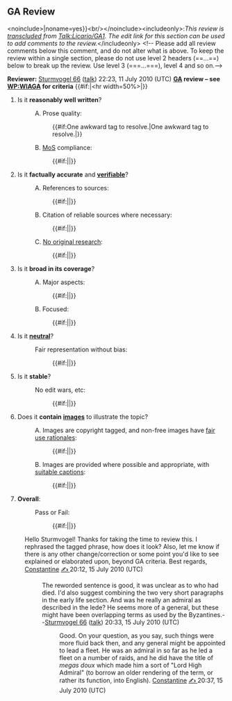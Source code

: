 <article id="28007635" title=Talk:Licario/GA1>
	<talkpage id="28007635" title="Talk:Licario/GA1">
==GA Review==
&lt;noinclude&gt;{{al|{{#titleparts:Licario/GA1|-1}}|noname=yes}}&lt;br/&gt;&lt;/noinclude&gt;&lt;includeonly&gt;:''This review is [[WP:transclusion|transcluded]] from [[Talk:Licario/GA1]]. The edit link for this section can be used to add comments to the review.''&lt;/includeonly&gt;
&lt;!-- Please add all review comments below this comment, and do not alter what is above. To keep the review within a single section, please do not use level 2 headers (==...==) below to break up the review. Use level 3 (===...===), level 4 and so on.--&gt;

'''Reviewer:''' [[User:Sturmvogel 66|Sturmvogel 66]] ([[User talk:Sturmvogel 66|talk]]) 22:23, 11 July 2010 (UTC)
'''[[Wikipedia:Good article nominations|GA]] review – see [[WP:WIAGA]] for criteria'''
{{#if:|&lt;hr width=50%&gt;|}}
#Is it '''reasonably well written'''?
#:A. Prose quality: {{GAList/check|y}} 
#:: {{#if:One awkward tag to resolve.|One awkward tag to resolve.|}}
#:B. [[Wikipedia:Manual of Style|MoS]] compliance: {{GAList/check|y}}
#:: {{#if:||}}
#Is it '''factually accurate''' and '''[[Wikipedia:Verifiability|verifiable]]'''?
#:A. References to sources: {{GAList/check|y}} 
#:: {{#if:||}}
#:B. Citation of reliable sources where necessary: {{GAList/check|y}} 
#:: {{#if:||}}
#:C. [[Wikipedia:No original research|No original research]]: {{GAList/check|y}}
#:: {{#if:||}}
#Is it '''broad in its coverage'''?
#:A. Major aspects: {{GAList/check|y}} 
#:: {{#if:||}}
#:B. Focused: {{GAList/check|y}}
#:: {{#if:||}}
#Is it '''[[WP:NPOV|neutral]]'''?
#:Fair representation without bias: {{GAList/check|y}}
#:: {{#if:||}}
#Is it '''stable'''?
#: No edit wars, etc: {{GAList/check|y}}
#:: {{#if:||}}
#Does it '''contain [[Wikipedia:Images|images]]''' to illustrate the topic?
#:A. Images are copyright tagged, and non-free images have [[Wikipedia:Image_description_page#Use_rationale|fair use rationales]]: {{GAList/check|y}} 
#:: {{#if:||}}
#:B. Images are provided where possible and appropriate, with [[WP:CAP|suitable captions]]: {{GAList/check|y}}
#:: {{#if:||}}
#'''Overall''': 
#:Pass or Fail: {{GAList/check|y}}
#:: {{#if:||}}

:Hello Sturmvogel! Thanks for taking the time to review this. I rephrased the tagged phrase, how does it look? Also, let me know if there is any other change/correction or some point you'd like to see explained or elaborated upon, beyond GA criteria. Best regards, [[User:Cplakidas|Constantine]]  [[User talk:Cplakidas| ✍ ]] 20:12, 15 July 2010 (UTC)
::The reworded sentence is good, it was unclear as to who had died. I'd also suggest combining the two very short paragraphs in the early life section. And was he really an admiral as described in the lede? He seems more of a general, but these might have been overlapping terms as used by the Byzantines.--[[User:Sturmvogel 66|Sturmvogel 66]] ([[User talk:Sturmvogel 66|talk]]) 20:33, 15 July 2010 (UTC)
:::Good. On your question, as you say, such things were more fluid back then, and any general might be appointed to lead a fleet. He was an admiral in so far as he led a fleet on a number of raids, and he did have the title of ''megas doux'' which made him a sort of &quot;Lord High Admiral&quot; (to borrow an older rendering of the term, or rather its function, into English). [[User:Cplakidas|Constantine]]  [[User talk:Cplakidas| ✍ ]] 20:37, 15 July 2010 (UTC)
	</talkpage>
</article>
